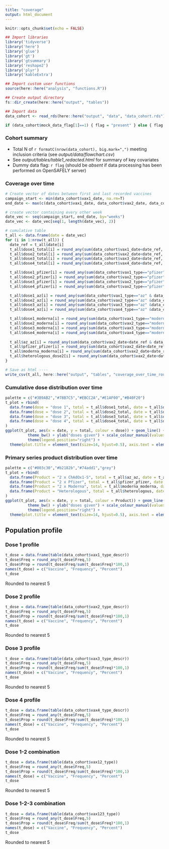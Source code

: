 ```yaml
---
title: "coverage"
output: html_document
---
```


```r
knitr::opts_chunk$set(echo = FALSE)

## Import libraries
library('tidyverse')
library('here')
library('glue')
library('gt')
library('gtsummary')
library('reshape2')
library('plyr')
library('kableExtra')

## Import custom user functions
source(here::here("analysis", "functions.R"))

## Create output directory
fs::dir_create(here::here("output", "tables"))

## Import data
data_cohort <- read_rds(here::here("output", "data", "data_cohort.rds"))

if (data_cohort$mock_data_flag[1]==1) { flag = "present" } else { flag = "absent" }
```

### Cohort summary
* Total N of `r formatC(nrow(data_cohort), big.mark=",")` meeting inclusion criteria (see *output/data/flowchart.csv*)   
* See *output/tables/table1_redacted.html* for summary of key covariates    
* Dummy data flag: `r flag` (should be _absent_ if data processing has been performed on OpenSAFELY server)

### Coverage over time
```r
# Create vector of dates between first and last recorded vaccines
campaign_start <- min(data_cohort$vax1_date, na.rm=T)
end_date <- max(c(data_cohort$vax1_date, data_cohort$vax2_date, data_cohort$vax3_date, data_cohort$vax4_date), na.rm=T)

# create vector containing every other week
date_vec <- seq(campaign_start, end_date, by="weeks")
date_vec <- date_vec[seq(1, length(date_vec), 2)]

# cumulative table
t_all <- data.frame(date = date_vec)
for (i in 1:nrow(t_all)) {
  date_ref = t_all$date[i]
  t_all$dose1_total[i] = round_any(sum(data_cohort$vax1_date<date_ref, na.rm=T), 5)
  t_all$dose2_total[i] = round_any(sum(data_cohort$vax2_date<date_ref, na.rm=T), 5) 
  t_all$dose3_total[i] = round_any(sum(data_cohort$vax3_date<date_ref, na.rm=T), 5)
  t_all$dose4_total[i] = round_any(sum(data_cohort$vax4_date<date_ref, na.rm=T), 5)

  t_all$dose1_pfizer[i] = round_any(sum(data_cohort$vax1_type=="pfizer" & data_cohort$vax1_date<date_ref, na.rm=T), 5)
  t_all$dose2_pfizer[i] = round_any(sum(data_cohort$vax2_type=="pfizer" &data_cohort$vax2_date<date_ref, na.rm=T), 5) 
  t_all$dose3_pfizer[i] = round_any(sum(data_cohort$vax2_type=="pfizer" &data_cohort$vax3_date<date_ref, na.rm=T), 5) 
  t_all$dose4_pfizer[i] = round_any(sum(data_cohort$vax2_type=="pfizer" &data_cohort$vax4_date<date_ref, na.rm=T), 5)

  t_all$dose1_az[i] = round_any(sum(data_cohort$vax1_type=="az" & data_cohort$vax1_date<date_ref, na.rm=T), 5) 
  t_all$dose2_az[i] = round_any(sum(data_cohort$vax2_type=="az" &data_cohort$vax2_date<date_ref, na.rm=T), 5) 
  t_all$dose3_az[i] = round_any(sum(data_cohort$vax3_type=="az" &data_cohort$vax3_date<date_ref, na.rm=T), 5) 
  t_all$dose4_az[i] = round_any(sum(data_cohort$vax4_type=="az" &data_cohort$vax4_date<date_ref, na.rm=T), 5)

  t_all$dose1_moderna[i] = round_any(sum(data_cohort$vax1_type=="moderna" & data_cohort$vax1_date<date_ref, na.rm=T), 5)
  t_all$dose2_moderna[i] = round_any(sum(data_cohort$vax2_type=="moderna" &data_cohort$vax2_date<date_ref, na.rm=T), 5) 
  t_all$dose3_moderna[i] = round_any(sum(data_cohort$vax3_type=="moderna" &data_cohort$vax3_date<date_ref, na.rm=T), 5) 
  t_all$dose4_moderna[i] = round_any(sum(data_cohort$vax4_type=="moderna" &data_cohort$vax4_date<date_ref, na.rm=T), 5)
  
  t_all$az_az[i] = round_any(sum(data_cohort$vax2_date<date_ref & data_cohort$vax12_type=="az-az", na.rm=T), 5)
  t_all$pfizer_pfizer[i] = round_any(sum(data_cohort$vax2_date<date_ref & data_cohort$vax12_type=="pfizer-pfizer", na.rm=T), 5)
  t_all$moderna_moderna[i] = round_any(sum(data_cohort$vax2_date<date_ref & data_cohort$vax12_type=="moderna-moderna", na.rm=T), 5)
  t_all$heterologous_dose2[i] = round_any(sum(data_cohort$vax2_date<date_ref & (data_cohort$vax1_type!=data_cohort$vax2_type), na.rm=T), 5)
}

# Save as html ----
write_csv(t_all, here::here("output", "tables", "coverage_over_time_rounded.csv"))
```

### Cumulative dose distribution over time
```r
palette = c("#3B9AB2","#78B7C5","#EBCC2A","#E1AF00","#B40F20")
t_plot = rbind(
  data.frame(dose = "dose 1", total = t_all$dose1_total, date = t_all$date),
  data.frame(dose = "dose 2", total = t_all$dose2_total, date = t_all$date),
  data.frame(dose = "dose 3", total = t_all$dose3_total, date = t_all$date),
  data.frame(dose = "dose 4", total = t_all$dose4_total, date = t_all$date)
)
ggplot(t_plot, aes(x = date, y = total, colour = dose)) + geom_line() +
          theme_bw() + ylab("doses given") + scale_colour_manual(values = palette[c(1,2,4,5)]) +
          theme(legend.position="right") +
  theme(plot.title = element_text(size=14, hjust=0.5), axis.text = element_text(size=14), axis.title = element_text(size=14))
```

### Primary series product distribution over time
```r
palette = c("#003c30","#b2182b","#74add1","grey")
t_plot = rbind(
  data.frame(Product = "2 x ChAdOx1-S", total = t_all$az_az, date = t_all$date),
  data.frame(Product = "2 x Pfizer", total = t_all$pfizer_pfizer, date = t_all$date),
  data.frame(Product = "2 x Moderna", total = t_all$moderna_moderna, date = t_all$date),
  data.frame(Product = "Heterologous", total = t_all$heterologous, date = t_all$date)
)
ggplot(t_plot, aes(x = date, y = total, colour = Product)) + geom_line() +
          theme_bw() + ylab("doses given") + scale_colour_manual(values = palette[c(1,2,3,4)]) +
          theme(legend.position="right") +
  theme(plot.title = element_text(size=14, hjust=0.5), axis.text = element_text(size=14), axis.title = element_text(size=14))
```

## Population profile

### Dose 1 profile
```r
t_dose = data.frame(table(data_cohort$vax1_type_descr))
t_dose$Freq = round_any(t_dose$Freq,5)
t_dose$Prop = round(t_dose$Freq/sum(t_dose$Freq)*100,1)
names(t_dose) = c("Vaccine", "Frequency", "Percent")
t_dose
```
Rounded to nearest 5

### Dose 2 profile
```r
t_dose = data.frame(table(data_cohort$vax2_type_descr))
t_dose$Freq = round_any(t_dose$Freq,5)
t_dose$Prop = round(t_dose$Freq/sum(t_dose$Freq)*100,1)
names(t_dose) = c("Vaccine", "Frequency", "Percent")
t_dose
```
Rounded to nearest 5

### Dose 3 profile
```r
t_dose = data.frame(table(data_cohort$vax3_type_descr))
t_dose$Freq = round_any(t_dose$Freq,5)
t_dose$Prop = round(t_dose$Freq/sum(t_dose$Freq)*100,1)
names(t_dose) = c("Vaccine", "Frequency", "Percent")
t_dose
```
Rounded to nearest 5

### Dose 4 profile
```r
t_dose = data.frame(table(data_cohort$vax4_type_descr))
t_dose$Freq = round_any(t_dose$Freq,5)
t_dose$Prop = round(t_dose$Freq/sum(t_dose$Freq)*100,1)
names(t_dose) = c("Vaccine", "Frequency", "Percent")
t_dose
```
Rounded to nearest 5


### Dose 1-2 combination 
```r
t_dose = data.frame(table(data_cohort$vax12_type))
t_dose$Freq = round_any(t_dose$Freq,5)
t_dose$Prop = round(t_dose$Freq/sum(t_dose$Freq)*100,1)
names(t_dose) = c("Vaccine", "Frequency", "Percent")
t_dose
```
Rounded to nearest 5

### Dose 1-2-3 combination 
```r
t_dose = data.frame(table(data_cohort$vax123_type))
t_dose$Freq = round_any(t_dose$Freq,5)
t_dose$Prop = round(t_dose$Freq/sum(t_dose$Freq)*100,1)
names(t_dose) = c("Vaccine", "Frequency", "Percent")
t_dose
```
Rounded to nearest 5
